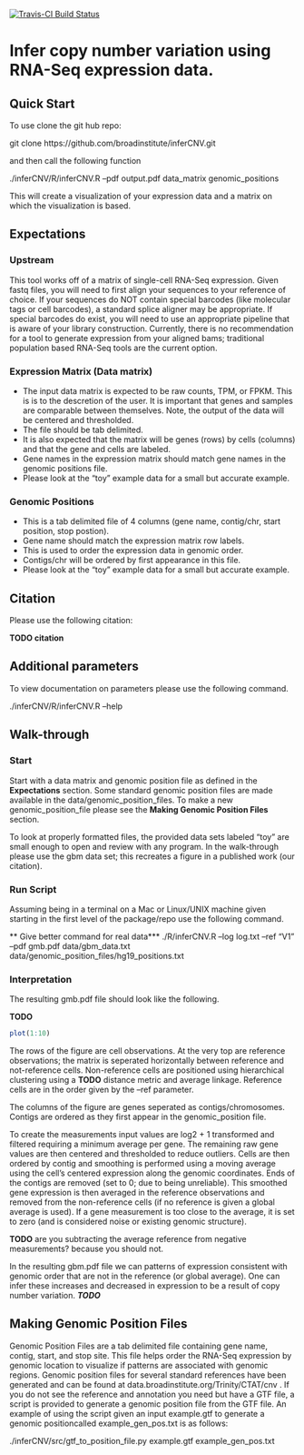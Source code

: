 [![Travis-CI Build Status](https://travis-ci.org/broadinstitute/inferCNV.svg?branch=master)](https://travis-ci.org/broadinstitute/inferCNV)

# Infer copy number variation using RNA-Seq expression data.


## Quick Start
To use clone the git hub repo:

git clone https://github.com/broadinstitute/inferCNV.git

and then call the following function 

./inferCNV/R/inferCNV.R --pdf output.pdf data_matrix genomic_positions

This will create a visualization of your expression data and a matrix on which the visualization is based.


## Expectations
### Upstream
This tool works off of a matrix of single-cell RNA-Seq expression. Given fastq files, you will need to first align your sequences to your reference of choice. If your sequences do NOT contain special barcodes (like molecular tags or cell barcodes), a standard splice aligner may be appropriate. If special barcodes do exist, you will need to use an appropriate pipeline that is aware of your library construction. Currently, there is no recommendation for a tool to generate expression from your aligned bams; traditional population based RNA-Seq tools are the current option.

### Expression Matrix (Data matrix)
- The input data matrix is expected to be raw counts, TPM, or FPKM. This is is to the descretion of the user. It is important that genes and samples are comparable between themselves. Note, the output of the data will be centered and thresholded.
- The file should be tab delimited.
- It is also expected that the matrix will be genes (rows) by cells (columns) and that the gene and cells are labeled.
- Gene names in the expression matrix should match gene names in the genomic positions file.
- Please look at the "toy" example data for a small but accurate example.

### Genomic Positions
- This is a tab delimited file of 4 columns (gene name, contig/chr, start position, stop postion).
- Gene name should match the expression matrix row labels.
- This is used to order the expression data in genomic order.
- Contigs/chr will be ordered by first appearance in this file.
- Please look at the "toy" example data for a small but accurate example.


## Citation
Please use the following citation:

**TODO citation**


## Additional parameters
To view documentation on parameters please use the following command.

./inferCNV/R/inferCNV.R --help


## Walk-through
### Start
Start with a data matrix and genomic position file as defined in the **Expectations** section. Some standard genomic position files are made available in the data/genomic_position_files. To make a new genomic_position_file please see the **Making Genomic Position Files** section.

To look at properly formatted files, the provided data sets labeled "toy" are small enough to open and review with any program. In the walk-through please use the gbm data set; this recreates a figure in a published work (our citation).

### Run Script
Assuming being in a terminal on a Mac or Linux/UNIX machine given starting in the first level of the package/repo use the following command.

** Give better command for real data***
./R/inferCNV.R --log log.txt --ref "V1" --pdf gmb.pdf data/gbm_data.txt data/genomic_position_files/hg19_positions.txt

### Interpretation
The resulting gmb.pdf file should look like the following.

**TODO**
```r
plot(1:10)
```

The rows of the figure are cell observations. At the very top are reference observations; the matrix is seperated horizontally between reference and not-reference cells. Non-reference cells are positioned using hierarchical clustering using a **TODO** distance metric and average linkage. Reference cells are in the order given by the --ref parameter.

The columns of the figure are genes seperated as contigs/chromosomes. Contigs are ordered as they first appear in the genomic_position file.

To create the measurements input values are log2 + 1 transformed and filtered requiring a minimum average per gene. The remaining raw gene values are then centered and thresholded to reduce outliers. Cells are then ordered by contig and smoothing is performed using a moving average using the cell's centered expression along the genomic coordinates. Ends of the contigs are removed (set to 0; due to being unreliable). This smoothed gene expression is then averaged in the reference observations and removed from the non-reference cells (if no reference is given a global average is used). If a gene measurement is too close to the average, it is set to zero (and is considered noise or existing genomic structure).

**TODO** are you subtracting the average reference from negative measurements? because you should not.

In the resulting gbm.pdf file we can patterns of expression consistent with genomic order that are not in the reference (or global average). One can infer these increases and decreased in expression to be a result of copy number variation. ***TODO***

## Making Genomic Position Files
Genomic Position Files are a tab delimited file containing gene name, contig, start, and stop site. This file helps order the RNA-Seq expression by genomic location to visualize if patterns are associated with genomic regions. Genomic position files for several standard references have been generated and can be found at data.broadinstitute.org/Trinity/CTAT/cnv . If you do not see the reference and annotation you need but have a GTF file, a script is provided to generate a genomic position file from the GTF file. An example of using the script given an input example.gtf to generate a genomic positioncalled example_gen_pos.txt is as follows:

./inferCNV/src/gtf_to_position_file.py example.gtf example_gen_pos.txt
